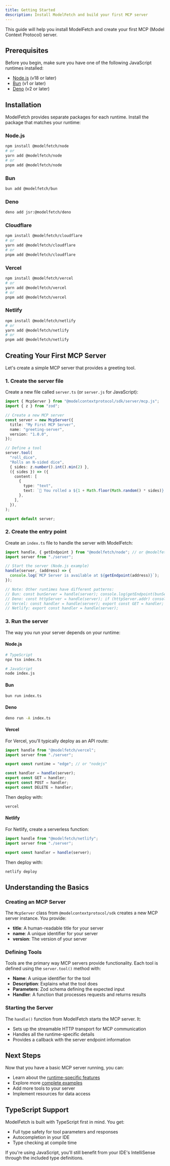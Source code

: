 ```yaml
---
title: Getting Started
description: Install ModelFetch and build your first MCP server
---
```


This guide will help you install ModelFetch and create your first MCP (Model Context Protocol) server.

## Prerequisites

Before you begin, make sure you have one of the following JavaScript runtimes installed:

- [Node.js](https://nodejs.org/) (v18 or later)
- [Bun](https://bun.sh/) (v1 or later)
- [Deno](https://deno.land/) (v2 or later)

## Installation

ModelFetch provides separate packages for each runtime. Install the package that matches your runtime:

### Node.js

```bash
npm install @modelfetch/node
# or
yarn add @modelfetch/node
# or
pnpm add @modelfetch/node
```

### Bun

```bash
bun add @modelfetch/bun
```

### Deno

```bash
deno add jsr:@modelfetch/deno
```

### Cloudflare

```bash
npm install @modelfetch/cloudflare
# or
yarn add @modelfetch/cloudflare
# or
pnpm add @modelfetch/cloudflare
```

### Vercel

```bash
npm install @modelfetch/vercel
# or
yarn add @modelfetch/vercel
# or
pnpm add @modelfetch/vercel
```

### Netlify

```bash
npm install @modelfetch/netlify
# or
yarn add @modelfetch/netlify
# or
pnpm add @modelfetch/netlify
```

## Creating Your First MCP Server

Let's create a simple MCP server that provides a greeting tool.

### 1. Create the server file

Create a new file called `server.ts` (or `server.js` for JavaScript):

```typescript title="server.ts"
import { McpServer } from "@modelcontextprotocol/sdk/server/mcp.js";
import { z } from "zod";

// Create a new MCP server
const server = new McpServer({
  title: "My First MCP Server",
  name: "greeting-server",
  version: "1.0.0",
});

// Define a tool
server.tool(
  "roll_dice",
  "Rolls an N-sided dice",
  { sides: z.number().int().min(2) },
  ({ sides }) => ({
    content: [
      {
        type: "text",
        text: `🎲 You rolled a ${1 + Math.floor(Math.random() * sides)}!`,
      },
    ],
  }),
);

export default server;
```

### 2. Create the entry point

Create an `index.ts` file to handle the server with ModelFetch:

```typescript title="index.ts"
import handle, { getEndpoint } from "@modelfetch/node"; // or @modelfetch/bun, @modelfetch/deno, @modelfetch/vercel, @modelfetch/netlify
import server from "./server";

// Start the server (Node.js example)
handle(server, (address) => {
  console.log(`MCP Server is available at ${getEndpoint(address)}`);
});

// Note: Other runtimes have different patterns:
// Bun: const bunServer = handle(server); console.log(getEndpoint(bunServer));
// Deno: const httpServer = handle(server); if (httpServer.addr) console.log(getEndpoint(httpServer.addr));
// Vercel: const handler = handle(server); export const GET = handler; export const POST = handler; export const DELETE = handler;
// Netlify: export const handler = handle(server);
```

### 3. Run the server

The way you run your server depends on your runtime:

#### Node.js

```bash
# TypeScript
npx tsx index.ts

# JavaScript
node index.js
```

#### Bun

```bash
bun run index.ts
```

#### Deno

```bash
deno run -A index.ts
```

#### Vercel

For Vercel, you'll typically deploy as an API route:

```typescript title="app/api/mcp/route.ts"
import handle from "@modelfetch/vercel";
import server from "./server";

export const runtime = "edge"; // or "nodejs"

const handler = handle(server);
export const GET = handler;
export const POST = handler;
export const DELETE = handler;
```

Then deploy with:

```bash
vercel
```

#### Netlify

For Netlify, create a serverless function:

```typescript title="netlify/functions/mcp.ts"
import handle from "@modelfetch/netlify";
import server from "./server";

export const handler = handle(server);
```

Then deploy with:

```bash
netlify deploy
```

## Understanding the Basics

### Creating an MCP Server

The `McpServer` class from `@modelcontextprotocol/sdk` creates a new MCP server instance. You provide:

- **title**: A human-readable title for your server
- **name**: A unique identifier for your server
- **version**: The version of your server

### Defining Tools

Tools are the primary way MCP servers provide functionality. Each tool is defined using the `server.tool()` method with:

- **Name**: A unique identifier for the tool
- **Description**: Explains what the tool does
- **Parameters**: Zod schema defining the expected input
- **Handler**: A function that processes requests and returns results

### Starting the Server

The `handle()` function from ModelFetch starts the MCP server. It:

- Sets up the streamable HTTP transport for MCP communication
- Handles all the runtime-specific details
- Provides a callback with the server endpoint information

## Next Steps

Now that you have a basic MCP server running, you can:

- Learn about the [runtime-specific features](/docs/runtimes/node)
- Explore more [complete examples](/docs/examples)
- Add more tools to your server
- Implement resources for data access

## TypeScript Support

ModelFetch is built with TypeScript first in mind. You get:

- Full type safety for tool parameters and responses
- Autocompletion in your IDE
- Type checking at compile time

If you're using JavaScript, you'll still benefit from your IDE's IntelliSense through the included type definitions.
